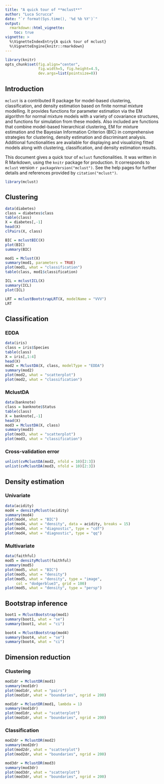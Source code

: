 ```yaml
---
title: "A quick tour of **mclust**"
author: "Luca Scrucca"
date: "`r format(Sys.time(), '%d %b %Y')`"
output: 
  rmarkdown::html_vignette:
    toc: true
vignette: >
  %\VignetteIndexEntry{A quick tour of mclust}
  %\VignetteEngine{knitr::rmarkdown}
---
```



```r
library(knitr)
opts_chunk$set(fig.align="center",
               fig.width=5, fig.height=4.5,
               dev.args=list(pointsize=8))
```

## Introduction

`mclust` is a contributed R package for model-based clustering, classification, and density estimation based on finite normal mixture modelling. It provides functions for parameter estimation via the EM algorithm for normal mixture models with a variety of covariance structures, and functions for simulation from these models. Also included are functions that combine model-based hierarchical clustering, EM for mixture estimation and the Bayesian Information Criterion (BIC) in comprehensive strategies for clustering, density estimation and discriminant analysis. Additional functionalities are available for displaying and visualizing fitted models along with clustering, classification, and density estimation results.

This document gives a quick tour of `mclust` functionalities. It was written in R Markdown, using the `knitr` package for production. 
It corresponds to `mclust` version `r packageVersion("mclust")`.
See the help pages for further details and references provided by `citation("mclust")`.

```r
library(mclust)
```

## Clustering

```r
data(diabetes)
class = diabetes$class
table(class)
X = diabetes[,-1]
head(X)
clPairs(X, class)

BIC = mclustBIC(X)
plot(BIC)
summary(BIC)

mod1 = Mclust(X)
summary(mod1, parameters = TRUE)
plot(mod1, what = "classification")
table(class, mod1$classification)

ICL = mclustICL(X)
summary(ICL)
plot(ICL)

LRT = mclustBootstrapLRT(X, modelName = "VVV")
LRT
```

## Classification

### EDDA
```r
data(iris)
class = iris$Species
table(class)
X = iris[,1:4]
head(X)
mod2 = MclustDA(X, class, modelType = "EDDA")
summary(mod2)
plot(mod2, what = "scatterplot")
plot(mod2, what = "classification")
```

### MclustDA
```r
data(banknote)
class = banknote$Status
table(class)
X = banknote[,-1]
head(X)
mod3 = MclustDA(X, class)
summary(mod3)
plot(mod3, what = "scatterplot")
plot(mod3, what = "classification")
```

### Cross-validation error
```r
unlist(cvMclustDA(mod2, nfold = 10)[2:3])
unlist(cvMclustDA(mod3, nfold = 10)[2:3])
```

## Density estimation

### Univariate
```r
data(acidity)
mod4 = densityMclust(acidity)
summary(mod4)
plot(mod4, what = "BIC")
plot(mod4, what = "density", data = acidity, breaks = 15)
plot(mod4, what = "diagnostic", type = "cdf")
plot(mod4, what = "diagnostic", type = "qq")
```

### Multivariate
```r
data(faithful)
mod5 = densityMclust(faithful)
summary(mod5)
plot(mod5, what = "BIC")
plot(mod5, what = "density")
plot(mod5, what = "density", type = "image", 
     col = "dodgerblue3", grid = 100)
plot(mod5, what = "density", type = "persp")
```

## Bootstrap inference

```r
boot1 = MclustBootstrap(mod1)
summary(boot1, what = "se")
summary(boot1, what = "ci")

boot4 = MclustBootstrap(mod4)
summary(boot4, what = "se")
summary(boot4, what = "ci")
```

## Dimension reduction 

### Clustering
```r
mod1dr = MclustDR(mod1)
summary(mod1dr)
plot(mod1dr, what = "pairs")
plot(mod1dr, what = "boundaries", ngrid = 200)

mod1dr = MclustDR(mod1, lambda = 1)
summary(mod1dr)
plot(mod1dr, what = "scatterplot")
plot(mod1dr, what = "boundaries", ngrid = 200)
```

### Classification
```r
mod2dr = MclustDR(mod2)
summary(mod2dr)
plot(mod2dr, what = "scatterplot")
plot(mod2dr, what = "boundaries", ngrid = 200)

mod3dr = MclustDR(mod3)
summary(mod3dr)
plot(mod3dr, what = "scatterplot")
plot(mod3dr, what = "boundaries", ngrid = 200)
```

